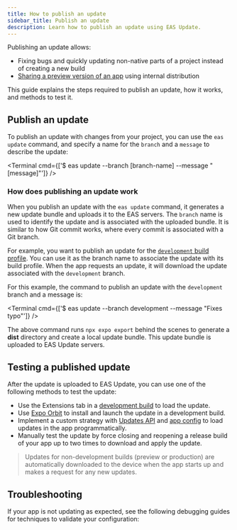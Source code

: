 ```yaml
---
title: How to publish an update
sidebar_title: Publish an update
description: Learn how to publish an update using EAS Update.
---
```



Publishing an update allows:

- Fixing bugs and quickly updating non-native parts of a project instead of creating a new build
- [Sharing a preview version of an app](/review/overview/) using internal distribution

This guide explains the steps required to publish an update, how it works, and methods to test it.

## Publish an update

To publish an update with changes from your project, you can use the `eas update` command, and specify a name for the `branch` and a `message` to describe the update:

<Terminal cmd={['$ eas update --branch [branch-name] --message "[message]"']} />

### How does publishing an update work

When you publish an update with the `eas update` command, it generates a new update bundle and uploads it to the EAS servers. The `branch` name is used to identify the update and is associated with the uploaded bundle. It is similar to how Git commit works, where every commit is associated with a Git branch.

For example, you want to publish an update for the [`development` build profile](/build/eas-json/#build-profiles). You can use it as the branch name to associate the update with its build profile. When the app requests an update, it will download the update associated with the `development` branch.

For this example, the command to publish an update with the `development` branch and a message is:

<Terminal cmd={['$ eas update --branch development --message "Fixes typo"']} />

The above command runs `npx expo export` behind the scenes to generate a **dist** directory and create a local update bundle. This update bundle is uploaded to EAS Update servers.

<BoxLink
  title="In-depth guide on how EAS Update works"
  description="Dive deep and learn how EAS Update works."
  href="/eas-update/how-it-works/"
  Icon={LayersTwo02Icon}
/>

## Testing a published update

After the update is uploaded to EAS Update, you can use one of the following methods to test the update:

- Use the Extensions tab in a [development build](/eas-update/expo-dev-client/) to load the update.
- Use [Expo Orbit](/review/with-orbit/) to install and launch the update in a development build.
- Implement a custom strategy with [Updates API](/versions/latest/sdk/updates/) and [app config](/versions/latest/config/app/#updates) to load updates in the app programmatically.
- Manually test the update by force closing and reopening a release build of your app up to two times to download and apply the update.

> Updates for non-development builds (preview or production) are automatically downloaded to the device when the app starts up and makes a request for any new updates.

## Troubleshooting

If your app is not updating as expected, see the following debugging guides for techniques to validate your configuration:

<BoxLink
  title="Debug EAS Update"
  description="Learn how to troubleshoot and debug an EAS Update."
  href="/eas-update/debug/"
  Icon={LayersTwo02Icon}
/>

<BoxLink
  title="Advanced EAS Update Debugging"
  description="Learn advanced strategies to debug an EAS Update."
  href="/eas-update/debug-advanced/"
  Icon={LayersTwo02Icon}
/>
